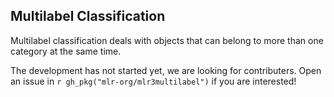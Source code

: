 ## Multilabel Classification {#multilabel}

Multilabel classification deals with objects that can belong to more than one category at the same time.

The development has not started yet, we are looking for contributers.
Open an issue in `r gh_pkg("mlr-org/mlr3multilabel")` if you are interested!
